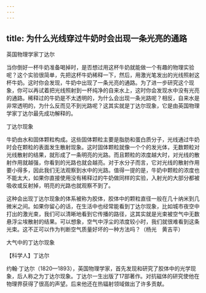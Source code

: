 ```yaml
---
---
---
```

title: 为什么光线穿过牛奶时会出现一条光亮的通路
---




英国物理学家丁达尔



当你倒好一杯牛奶准备喝掉时，是否想过用这杯牛奶就能做一个有趣的物理实验呢？这个实验很简单，先把这杯牛奶稀释一下，然后，用激光笔发出的光线照射这杯牛奶。这时你会发现，牛奶中出现了一条光亮的通路。为了进一步研究这个现象，你可以再试着把光线照射到一杯纯净的自来水上，这时你会发现水中没有光亮的通路。稀释过的牛奶是不太透明的，为什么会出现一条光路呢？相反，自来水是非常透明的，为什么反而见不到光路呢？这其实就是丁达尔现象，它是由英国物理学家丁达尔最先成功解释的。

丁达尔现象



牛奶由水和固体颗粒构成。这些固体颗粒主要是脂肪和蛋白质分子，光线通过牛奶时会在颗粒的表面发生散射现象。这时固体颗粒就像一个个的发光体，无数颗粒对光线散射的结果，就形成了一条明亮的光路。而且颗粒的浓度越大时，对光线的散射作用就越强，你看到的光路也就会越亮。对于水分子而言，它对光线的散射作用要小得多，因此我们无法观察到水中的光路。值得一提的是，牛奶中颗粒的浓度也不能太大，如果你直接使用没有稀释过的牛奶做同样的实验，入射光的大部分都被吸收或反射掉，明亮的光路也就观察不到了。

这种会出现丁达尔现象的体系被称为胶体，胶体中的颗粒直径一般在几十纳米到几微米之间。如果你留心的话，在生活中也经常能看到丁达尔现象，比如城市夜空中打出的激光束，我们可以清晰地看到它传播的路径，这其实就是光束被空气中无数悬浮尘埃散射的结果。可以想象，空气中浮尘的浓度较小时，我们就很难看到这条光束。这不正可以作为判断空气质量好坏的一种方法吗？（杨光　黄吉平）

大气中的丁达尔现象





【科学人】丁达尔

约翰·丁达尔（1820—1893），英国物理学家，首先发现和研究了胶体中的光学现象，后人称之为丁达尔现象。丁达尔一生出版了17部著作。对抗磁体的研究使他在物理界获得了很高的声望。后来他还在热辐射领域做出了许多贡献。